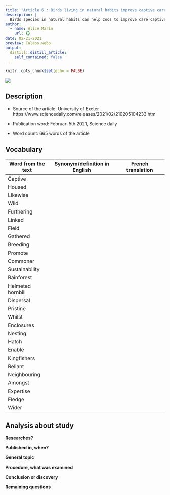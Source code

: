 ```yaml
---
title: "Article 6 : Birds living in natural habits improve captive care"
description: |
  Birds species in natural habits can help zoos to improve care captive 
author:
  - name: Alice Marin
    url: {}
date: 02-21-2021
preview: Calaos.webp
output:
  distill::distill_article:
    self_contained: false
---
```


```r
knitr::opts_chunk$set(echo = FALSE)
```


![](Calaos.webp)

## Description

* Source of the article: University of Exeter https://www.sciencedaily.com/releases/2021/02/210205104233.htm

* Publication word: Februari 5th 2021, Science daily

* Word count: 665 words of the article

## Vocabulary

**Word from the text** | **Synonym/definition in English** | **French translation**
-----------------------|-----------------------------------|---------------------------
Captive                |
Housed                 |
Likewise               |
Wild                   |
Furthering             |
Linked                 |
Field                  |
Gathered               |
Breeding               |
Promote                |
Commoner               |
Sustainability         |
Rainforest             |
Helmeted hornbill      |
Dispersal              |
Pristine               |
Whilst                 |
Enclosures             |
Nesting                |
Hatch                  |
Enable                 |
Kingfishers            |
Reliant                |
Neighbouring           |
Amongst                |
Expertise              |
Fledge                 |
Wider                  |

## Analysis about study

**Researches?**

  

**Published in, when?**

  

**General topic**

  

**Procedure, what was examined**

 

**Conclusion or discovery**

  

**Remaining questions**

  
